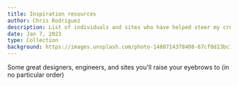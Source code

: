 ```yaml
---
title: Inspiration resources
author: Chris Rodriguez
description: List of individuals and sites who have helped steer my creativity
date: Jan 7, 2023
type: Collection
background: https://images.unsplash.com/photo-1480714378408-67cf0d13bc1b
---
```


Some great designers, engineers, and sites you'll raise your eyebrows to (in no particular order)

<ListItem 
    href='https://godly.website/'
    pic='people/godly.jpeg'
    alt='godly website profile picture'
    title='Godly'
    description='A collection of websites with great design'
/>

<ListItem 
    href='https://twitter.com/raunofreiberg'
    pic='people/rauno.jpeg'
    alt='Rauno Freiberg profile picture'
    title='Rauno Freiberg'
    description='Design engineer at Vercel'
/>

<ListItem 
    href='https://twitter.com/emilkowalski_/'
    pic='people/emil.png'
    alt='Emil Kowalski profile picture'
    title='Emil Kowalski'
    description='Engineer at Vercel'
/>

<ListItem 
    href='https://awwwards.com/'
    pic='people/awwwards.png'
    alt='Awwwards profile picture'
    title='Awwwards'
    description='Featuring mostly creative websites that have intense art direction'
/>

<ListItem 
    href='https://frostin.dev/'
    pic='people/austin.jpeg'
    alt='Austin Malerba profile picture'
    title='Austin Malerba'
    description='High level engineer who creates some incredible prototypes'
/>

<ListItem 
    href='https://twitter.com/laurentdelrey'
    pic='people/laurent.png'
    alt='Laurent (@laurentdelrey) profile picture'
    title='@Laurent (@laurentdelrey)'
    description='Designer at Snap'
/>

<ListItem 
    href='https://twitter.com/jamesm'
    pic='people/james.jpeg'
    alt='Austin Malerba profile picture'
    title='James (@jamesm)'
    description='Designer at Tailwind'
/>

<ListItem 
    href='https://twitter.com/jamesvclements'
    pic='people/jamesc.jpeg'
    alt='James Clements profile picture'
    title='James Clements'
    description='Solo design engineer always making some cool stuff'
/>

<ListItem 
    href='https://twitter.com/samselikoff'
    pic='people/sam.jpeg'
    alt='Sam Selikoff profile picture'
    title='Sam Selikoff'
    description='Engineer who posts tutorials about frontend development'
/>

<ListItem 
    href='https://twitter.com/brian_lovin'
    pic='people/brian.jpeg'
    alt='Brian Lovin profile picture'
    title='Brian Lovin'
    description='Designer prev at GitHub, built an incredible site that features tons of resources'
/>